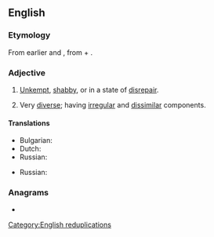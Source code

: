 {{also|rag-tag}}
==English==

===Etymology===
From earlier {{m|en|tag-rag}} and {{m|en|tag and rag}}, from {{m|en|rag}} + {{m|en|tag}}.

===Adjective===
{{en-adj}}

# [[unkempt|Unkempt]], [[shabby]], or in a state of [[disrepair]].
#: {{usex|en|He liked to wear an old '''ragtag''' coat that was so threadbare that he'd get sunburned through it.}}
#: {{syn|en|bedraggled|decrepit|motheaten|tattered}}
# Very [[diverse]]; having [[irregular]] and [[dissimilar]] components.
#: {{usex|en|The guerrillas were a '''ragtag''' band of local thugs, former soldiers, displaced farmers, and political idealists.}}
#: {{syn|en|motley|jumbled|patchwork|uneven}}

====Translations====
{{trans-top|unkempt, shabby, or in a state of disrepair}}
* Bulgarian: {{t+|bg|раздърпан}}
* Dutch: {{t+|nl|versleten}}
* Russian: {{t+|ru|ветхий}}
{{trans-mid}}
{{trans-bottom}}

{{trans-top|very diverse; having irregular and dissimilar components}}
* Russian: {{t+|ru|разношёрстный}}
{{trans-mid}}
{{trans-bottom}}

===Anagrams===
* {{anagrams|en|a=aaggrt|tag-rag}}

[[Category:English reduplications]]